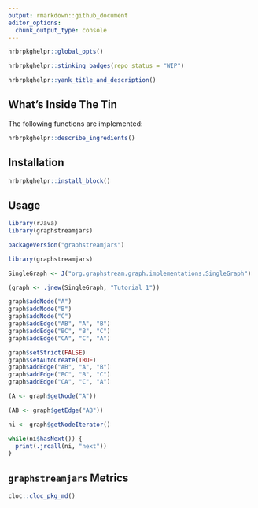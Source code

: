 ```yaml
---
output: rmarkdown::github_document
editor_options: 
  chunk_output_type: console
---
```

```r
hrbrpkghelpr::global_opts()
```

```r
hrbrpkghelpr::stinking_badges(repo_status = "WIP")
```

```r
hrbrpkghelpr::yank_title_and_description()
```

## What's Inside The Tin

The following functions are implemented:

```r
hrbrpkghelpr::describe_ingredients()
```

## Installation

```r
hrbrpkghelpr::install_block()
```

## Usage

```r
library(rJava)
library(graphstreamjars)

packageVersion("graphstreamjars")
```

```r
library(graphstreamjars)

SingleGraph <- J("org.graphstream.graph.implementations.SingleGraph")

(graph <- .jnew(SingleGraph, "Tutorial 1"))

graph$addNode("A")
graph$addNode("B")
graph$addNode("C")
graph$addEdge("AB", "A", "B")
graph$addEdge("BC", "B", "C")
graph$addEdge("CA", "C", "A")

graph$setStrict(FALSE)
graph$setAutoCreate(TRUE)
graph$addEdge("AB", "A", "B")
graph$addEdge("BC", "B", "C")
graph$addEdge("CA", "C", "A")

(A <- graph$getNode("A"))

(AB <- graph$getEdge("AB"))

ni <- graph$getNodeIterator()

while(ni$hasNext()) {
  print(.jrcall(ni, "next"))
}
```

## `graphstreamjars` Metrics

```r
cloc::cloc_pkg_md()
```
